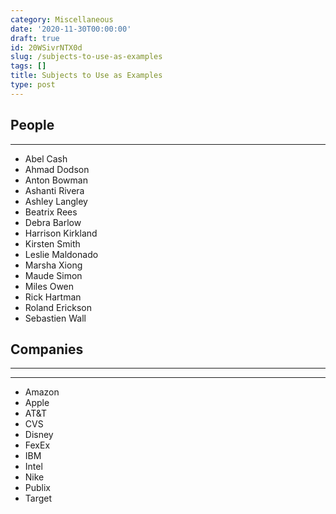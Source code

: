 ```yaml
---
category: Miscellaneous
date: '2020-11-30T00:00:00'
draft: true
id: 20WSivrNTX0d
slug: /subjects-to-use-as-examples
tags: []
title: Subjects to Use as Examples
type: post
---
```


People 
---
---


- Abel Cash
- Ahmad Dodson
- Anton Bowman
- Ashanti Rivera
- Ashley Langley
- Beatrix Rees
- Debra Barlow
- Harrison Kirkland
- Kirsten Smith
- Leslie Maldonado
- Marsha Xiong
- Maude Simon
- Miles Owen
- Rick Hartman
- Roland Erickson
- Sebastien Wall

Companies
---
---
---


- Amazon
- Apple
- AT&T
- CVS
- Disney
- FexEx
- IBM
- Intel
- Nike
- Publix
- Target